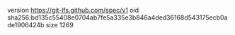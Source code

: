 version https://git-lfs.github.com/spec/v1
oid sha256:bd135c55408e0704ab7fe5a335e3b846a4ded36168d543175ecb0ade1906424b
size 1269
